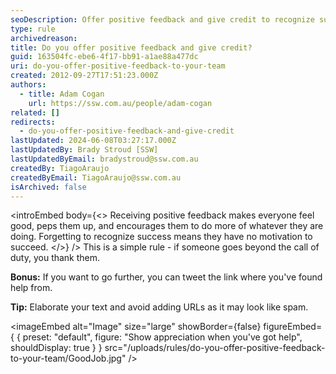 ```yaml
---
seoDescription: Offer positive feedback and give credit to recognize success and motivate team members.
type: rule
archivedreason:
title: Do you offer positive feedback and give credit?
guid: 163504fc-ebe6-4f17-bb91-a1ae88a477dc
uri: do-you-offer-positive-feedback-to-your-team
created: 2012-09-27T17:51:23.000Z
authors:
  - title: Adam Cogan
    url: https://ssw.com.au/people/adam-cogan
related: []
redirects:
  - do-you-offer-positive-feedback-and-give-credit
lastUpdated: 2024-06-08T03:27:17.000Z
lastUpdatedBy: Brady Stroud [SSW]
lastUpdatedByEmail: bradystroud@ssw.com.au
createdBy: TiagoAraujo
createdByEmail: TiagoAraujo@ssw.com.au
isArchived: false
---
```


<introEmbed
  body={<>
Receiving positive feedback makes everyone feel good, peps them up, and encourages them to do more of whatever they are doing.
Forgetting to recognize success means they have no motivation to succeed.
  </>}
/>
This is a simple rule - if someone goes beyond the call of duty, you thank them.

**Bonus:** If you want to go further, you can tweet the link where you've found help from.

**Tip:** Elaborate your text and avoid adding URLs as it may look like spam.


<imageEmbed
  alt="Image"
  size="large"
  showBorder={false}
  figureEmbed={ {
    preset: "default",
    figure: "Show appreciation when you've got help",
    shouldDisplay: true
  } }
  src="/uploads/rules/do-you-offer-positive-feedback-to-your-team/GoodJob.jpg"
/>
